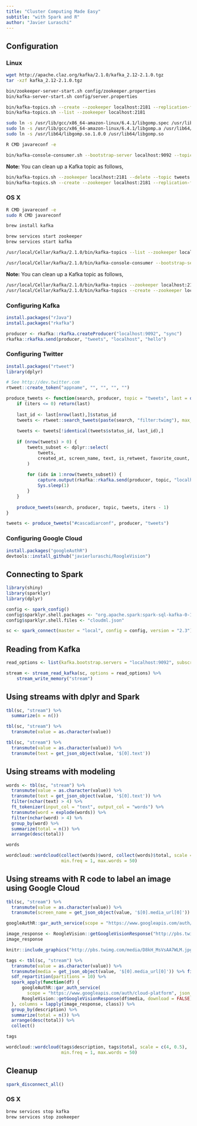 ```yaml
---
title: "Cluster Computing Made Easy"
subtitle: "with Spark and R"
author: "Javier Luraschi"
---
```


## Configuration

### Linux

```bash
wget http://apache.claz.org/kafka/2.1.0/kafka_2.12-2.1.0.tgz
tar -xzf kafka_2.12-2.1.0.tgz

bin/zookeeper-server-start.sh config/zookeeper.properties
bin/kafka-server-start.sh config/server.properties

bin/kafka-topics.sh --create --zookeeper localhost:2181 --replication-factor 1 --partitions 1 --topic tweets
bin/kafka-topics.sh --list --zookeeper localhost:2181

sudo ln -s /usr/lib/gcc/x86_64-amazon-linux/6.4.1/libgomp.spec /usr/lib64/libgomp.spec
sudo ln -s /usr/lib/gcc/x86_64-amazon-linux/6.4.1/libgomp.a /usr/lib64/libgomp.a
sudo ln -s /usr/lib64/libgomp.so.1.0.0 /usr/lib64/libgomp.so

R CMD javareconf -e 

bin/kafka-console-consumer.sh --bootstrap-server localhost:9092 --topic tweets --from-beginning
```

**Note:** You can clean up a Kafka topic as follows,

```bash
bin/kafka-topics.sh --zookeeper localhost:2181 --delete --topic tweets
bin/kafka-topics.sh --create --zookeeper localhost:2181 --replication-factor 1 --partitions 1 --topic tweets
```

### OS X

```bash
R CMD javareconf -e 
sudo R CMD javareconf

brew install kafka

brew services start zookeeper
brew services start kafka
```

```bash
/usr/local/Cellar/kafka/2.1.0/bin/kafka-topics --list --zookeeper localhost:2181

/usr/local/Cellar/kafka/2.1.0/bin/kafka-console-consumer --bootstrap-server localhost:9092 --topic tweets --from-beginning
```

**Note:** You can clean up a Kafka topic as follows,

```bash
/usr/local/Cellar/kafka/2.1.0/bin/kafka-topics --zookeeper localhost:2181 --delete --topic tweets
/usr/local/Cellar/kafka/2.1.0/bin/kafka-topics --create --zookeeper localhost:2181 --replication-factor 1 --partitions 1 --topic tweets
```

### Configuring Kafka

```r
install.packages("rJava")
install.packages("rkafka")

producer <- rkafka::rkafka.createProducer("localhost:9092", "sync")
rkafka::rkafka.send(producer, "tweets", "localhost", "hello")
```

### Configuring Twitter

```r
install.packages("rtweet")
library(dplyr)

# See http://dev.twitter.com
rtweet::create_token("appname", "", "", "", "")

produce_tweets <- function(search, producer, topic = "tweets", last = data.frame(), iters = 1) {
    if (iters <= 0) return(last)
    
    last_id <- last[nrow(last),]$status_id
    tweets <- rtweet::search_tweets(paste(search, "filter:twimg"), max_id = last_id)
    
    tweets <- tweets[!identical(tweets$status_id, last_id),]
    
    if (nrow(tweets) > 0) {
        tweets_subset <- dplyr::select(
            tweets,
            created_at, screen_name, text, is_retweet, favorite_count, retweet_count, media_url, location
        )
        
        for (idx in 1:nrow(tweets_subset)) {
            capture.output(rkafka::rkafka.send(producer, topic, "localhost", jsonlite::toJSON(tweets_subset[idx,])))
            Sys.sleep(1)
        }
    }
    
    produce_tweets(search, producer, topic, tweets, iters - 1)
}

tweets <- produce_tweets("#cascadiarconf", producer, "tweets")
```

### Configuring Google Cloud

```r
install.packages("googleAuthR")
devtools::install_github("javierluraschi/RoogleVision")
```

## Connecting to Spark

```r
library(shiny)
library(sparklyr)
library(dplyr)

config <- spark_config()
config$sparklyr.shell.packages <- "org.apache.spark:spark-sql-kafka-0-10_2.11:2.3.2"
config$sparklyr.shell.files <- "cloudml.json"

sc <- spark_connect(master = "local", config = config, version = "2.3")
```

## Reading from Kafka

```r
read_options <- list(kafka.bootstrap.servers = "localhost:9092", subscribe = "tweets")

stream <- stream_read_kafka(sc, options = read_options) %>%
    stream_write_memory("stream")
```

## Using streams with dplyr and Spark

```r
tbl(sc, "stream") %>%
  summarize(n = n())
```

```r
tbl(sc, "stream") %>%
  transmute(value = as.character(value))
```

```r
tbl(sc, "stream") %>%
  transmute(value = as.character(value)) %>%
  transmute(text = get_json_object(value, '$[0].text'))
```

## Using streams with modeling

```r
words <- tbl(sc, "stream") %>%
  transmute(value = as.character(value)) %>%
  transmute(text = get_json_object(value, '$[0].text')) %>%
  filter(nchar(text) > 4) %>%
  ft_tokenizer(input_col = "text", output_col = "words") %>%
  transmute(word = explode(words)) %>%
  filter(nchar(word) > 4) %>%
  group_by(word) %>%
  summarize(total = n()) %>%
  arrange(desc(total))

words
```

```r
wordcloud::wordcloud(collect(words)$word, collect(words)$total, scale = c(4, 0.5),
                     min.freq = 1, max.words = 50)
```

## Using streams with R code to label an image using Google Cloud

```r
tbl(sc, "stream") %>%
  transmute(value = as.character(value)) %>%
  transmute(screen_name = get_json_object(value, '$[0].media_url[0]')) %>% filter(nchar(screen_name) > 4)
```

```r
googleAuthR::gar_auth_service(scope = "https://www.googleapis.com/auth/cloud-platform", json_file="cloudml.json")

image_response <- RoogleVision::getGoogleVisionResponse("http://pbs.twimg.com/media/D8kH_MsVsAA7WLM.jpg", numResults = 10)
image_response
```

```r
knitr::include_graphics("http://pbs.twimg.com/media/D8kH_MsVsAA7WLM.jpg")
```

```r
tags <- tbl(sc, "stream") %>% 
  transmute(value = as.character(value)) %>%
  transmute(media = get_json_object(value, '$[0].media_url[0]')) %>% filter(nchar(media) > 5) %>%
  sdf_repartition(partitions = 10) %>%
  spark_apply(function(df) {
      googleAuthR::gar_auth_service(
        scope = "https://www.googleapis.com/auth/cloud-platform", json_file="cloudml.json")
      RoogleVision::getGoogleVisionResponse(df$media, download = FALSE)
  }, columns = lapply(image_response, class)) %>%
  group_by(description) %>%
  summarize(total = n()) %>%
  arrange(desc(total)) %>%
  collect()

tags
```

```r
wordcloud::wordcloud(tags$description, tags$total, scale = c(4, 0.5),
                     min.freq = 1, max.words = 50)
```

## Cleanup

```r
spark_disconnect_all()
```

### OS X

```bash
brew services stop kafka
brew services stop zookeeper
```